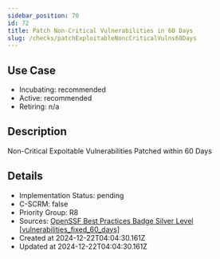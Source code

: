```yaml
---
sidebar_position: 70
id: 72
title: Patch Non-Critical Vulnerabilities in 60 Days
slug: /checks/patchExploitableNoncCriticalVulns60Days
---
```


## Use Case
<!-- LEVELS:START -->
- Incubating: recommended
- Active: recommended
- Retiring: n/a
<!-- LEVELS:END -->

<!-- DESCRIPTION:START -->
## Description
Non-Critical Expoitable Vulnerabilities Patched within 60 Days
<!-- DESCRIPTION:END -->

<!-- DETAILS:START -->
## Details
- Implementation Status: pending
- C-SCRM: false
- Priority Group: R8
- Sources: [OpenSSF Best Practices Badge Silver Level [vulnerabilities_fixed_60_days]](https://www.bestpractices.dev/en/criteria#0.vulnerabilities_fixed_60_days)
- Created at 2024-12-22T04:04:30.161Z
- Updated at 2024-12-22T04:04:30.161Z
<!-- DETAILS:END -->
